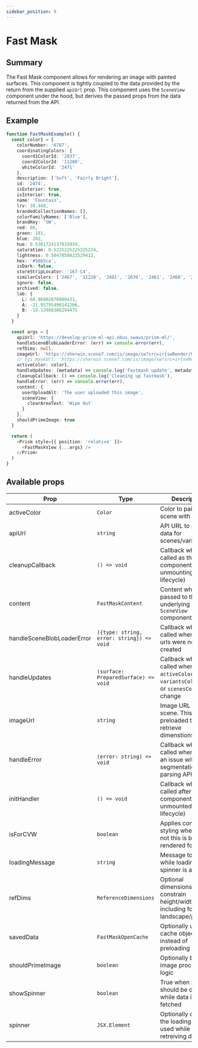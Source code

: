 ```yaml
---
sidebar_position: 9
---
```


# Fast Mask

## Summary

The Fast Mask component allows for rendering an image with painted surfaces. This component is tightly coupled to the data provided by the return from the supplied `apiUrl` prop. This component uses the `SceneView` component under the hood, but derives the passed props from the data returned from the API.

## Example

```typescript live
function FastMaskExample() {
  const color1 = {
    colorNumber: '6787',
    coordinatingColors: {
      coord1ColorId: '2837',
      coord2ColorId: '11280',
      whiteColorId: '2471'
    },
    description: ['Soft', 'Fairly Bright'],
    id: '2474',
    isExterior: true,
    isInterior: true,
    name: 'Fountain',
    lrv: 39.448,
    brandedCollectionNames: [],
    colorFamilyNames: ['Blue'],
    brandKey: 'SW',
    red: 86,
    green: 181,
    blue: 202,
    hue: 0.5301724137931034,
    saturation: 0.5225225225225224,
    lightness: 0.5647058823529412,
    hex: '#56b5ca',
    isDark: false,
    storeStripLocator: '167-C4',
    similarColors: ['2467', '11228', '2481', '2639', '2461', '2460', '2468', '2180', '2636', '2635'],
    ignore: false,
    archived: false,
    lab: {
      L: 68.96002878880431,
      A: -21.95795490141206,
      B: -19.13408386294475
    }
  }

  const args = {
    apiUrl: 'https://develop-prism-ml-api.ebus.swaws/prism-ml/',
    handleSceneBlobLoaderError: (err) => console.error(err),
    refDims: null,
    imageUrl: 'https://sherwin.scene7.com/is/image/sw?src=ir{swRender/hd_livingroom2?wid=1200}&qlt=92',
    // fyi maskUrl: 'https://sherwin.scene7.com/is/image/sw?src=ir{swRender/hd_livingroom2?wid=1200&req=object&opac=100&fmt=png8&object=wall&color=000000}&fmt=png8&bgColor=FFFFFF&op_invert=1'
    activeColor: color1,
    handleUpdates: (metadata) => console.log('Fastmask update', metadata),
    cleanupCallback: () => console.log('Cleaning up fastmask'),
    handleError: (err) => console.error(err),
    content: {
      userUploadAlt: 'The user uploaded this image',
      sceneView: {
        clearAreaText: 'Wipe Out'
      }
    },
    shouldPrimeImage: true
  }

  return (
    <Prism style={{ position: 'relative' }}>
      <FastMaskView {...args} />
    </Prism>
  )
}
```

## Available props

| Prop                       | Type                                      | Description                                                                                     |          |
| -------------------------- | ----------------------------------------- | ----------------------------------------------------------------------------------------------- | -------- |
| activeColor                | `Color`                                   | Color to paint the scene with                                                                   | Required |
| apiUrl                     | `string`                                  | API URL to provide data for scenes/variants                                                     | Required |
| cleanupCallback            | `() => void`                              | Callback which is called as the component is unmounting (React lifecycle)                       | Required |
| content                    | `FastMaskContent`                         | Content which is passed to the underlying `SceneView` component                                 | Required |
| handleSceneBlobLoaderError | `({type: string, error: string}) => void` | Callback which is called when blobs urls were not created                                       | Required |
| handleUpdates              | `(surface: PreparedSurface) => void`      | Callback which is called when `activeColor`, `variantsCollection`, or `scenesCollection` change | Required |
| imageUrl                   | `string`                                  | Image URL for the scene. This is also preloaded to retrieve dimenstions                         | Required |
| handleError                | `(error: string) => void`                 | Callback which is called when there is an issue with segmentation while parsing API data        | Optional |
| initHandler                | `() => void`                              | Callback which is called after the component is unmounted (React lifecycle)                     | Optional |
| isForCVW                   | `boolean`                                 | Applies conditional styling whether or not this is being rendered for CVW                       | Optional |
| loadingMessage             | `string`                                  | Message to display while loading spinner is active                                              | Optional |
| refDims                    | `ReferenceDimensions`                     | Optional dimensions to constrain height/width, including for landscape/portait                  | Optional |
| savedData                  | `FastMaskOpenCache`                       | Optionally use this cache object instead of preloading `imageUrl`                               | Optional |
| shouldPrimeImage           | `boolean`                                 | Optionally bypass image processing logic                                                        | Optional |
| showSpinner                | `boolean`                                 | True when spinner should be displayed while data is being fetched                               | Optional |
| spinner                    | `JSX.Element`                             | Optionally override the loading spinner used while retreiving data                              | Optional |
